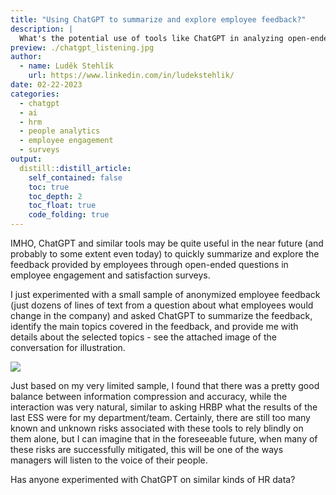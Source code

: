 ```yaml
---
title: "Using ChatGPT to summarize and explore employee feedback?"
description: |
  What's the potential use of tools like ChatGPT in analyzing open-ended feedback from employee engagement and satisfaction surveys? Let's take a look at the result of my little experiment in this area.  
preview: ./chatgpt_listening.jpg
author:
  - name: Luděk Stehlík
    url: https://www.linkedin.com/in/ludekstehlik/
date: 02-22-2023
categories:
  - chatgpt
  - ai
  - hrm
  - people analytics
  - employee engagement
  - surveys
output:
  distill::distill_article:
    self_contained: false
    toc: true
    toc_depth: 2
    toc_float: true
    code_folding: true
---
```


IMHO, ChatGPT and similar tools may be quite useful in the near future (and probably to some extent even today) to quickly summarize and explore the feedback provided by employees through open-ended questions in employee engagement and satisfaction surveys.

I just experimented with a small sample of anonymized employee feedback (just dozens of lines of text from a question about what employees would change in the company) and asked ChatGPT to summarize the feedback, identify the main topics covered in the feedback, and provide me with details about the selected topics - see the attached image of the conversation for illustration.

<img src="./chatgpt_employee_feedback.png"> 

Just based on my very limited sample, I found that there was a pretty good balance between information compression and accuracy, while the interaction was very natural, similar to asking HRBP what the results of the last ESS were for my department/team. Certainly, there are still too many known and unknown risks associated with these tools to rely blindly on them alone, but I can imagine that in the foreseeable future, when many of these risks are successfully mitigated, this will be one of the ways managers will listen to the voice of their people.

Has anyone experimented with ChatGPT on similar kinds of HR data?